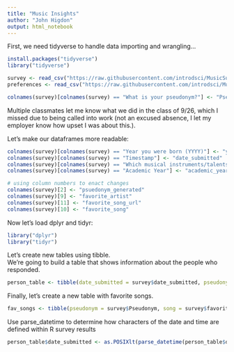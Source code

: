 ```yaml
---
title: "Music Insights"
author: "John Higdon"
output: html_notebook
---
```


First, we need tidyverse to handle data importing and wrangling...

```r
install.packages("tidyverse")
library("tidyverse")

survey <- read_csv("https://raw.githubusercontent.com/introdsci/MusicSurvey/master/music-survey.csv")
preferences <- read_csv("https://raw.githubusercontent.com/introdsci/MusicSurvey/master/preferences-survey.csv")

colnames(survey)[colnames(survey) == "What is your pseudonym?"] <- "Pseudonym"
```

Multiple classmates let me know what we did in the class of 9/26, which I missed due to being called into work (not an excused absence, I let my employer know how upset I was about this.).  

Let's make our dataframes more readable:

```r
colnames(survey)[colnames(survey) == "Year you were born (YYYY)"] <- "year_born"
colnames(survey)[colnames(survey) == "Timestamp"] <- "date_submitted"
colnames(survey)[colnames(survey) == "Which musical instruments/talents do you play? (Select all that apply)"] <- "instruments_played"
colnames(survey)[colnames(survey) == "Academic Year"] <- "academic_year"

# using column numbers to enact changes
colnames(survey)[2] <- "psuedonym_generated"
colnames(survey)[9] <- "favorite_artist"
colnames(survey)[11] <- "favorite_song_url"
colnames(survey)[10] <- "favorite_song"

```

Now let's load dplyr and tidyr:
```r
library("dplyr")
library("tidyr")
```

Let's create new tables using tibble.  
We're going to build a table that shows information about the people who responded.
```r
person_table <- tibble(date_submitted = survey$date_submitted, pseudonym = survey$Pseudonym, sex = survey$Sex, academic_year = survey$academic_year, major = survey$Major, year_born = survey$year_born, pseudonym_generated = survey$psuedonym_generated)
```

Finally, let's create a new table with favorite songs.  
```r
fav_songs <- tibble(pseudonym = survey$Pseudonym, song = survey$favorite_song, artist = survey$favorite_artist, link = survey$favorite_song_url)
```

Use parse_datetime to determine how characters of the date and time are defined within R survey results
```r
person_table$date_submitted <- as.POSIXlt(parse_datetime(person_table$date_submitted, format="%m/%d/%y %H:%M"))
```
